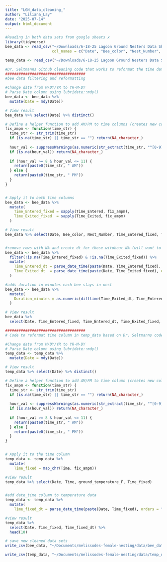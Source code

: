 ```yaml
---
title: "LGN_data_cleaning_"
author: "Liliana_Lay"
date: "2025-07-14"
output: html_document
---
```



```r

#Reading in both data sets from google sheets x
library(tidyverse)
bee_data <- read_csv("~/Downloads/6-18-25 Lagoon Ground Nesters Data Sheet 3 - R Bee data.csv", skip = 1, 
                     col_names = c("Date", "Bee_color", "Nest_Number", "Time_Entered", "Time_Exited"))

temp_data <- read_csv("~/Downloads/6-18-25 Lagoon Ground Nesters Data Sheet 3 - R environmental Data.csv", skip = 1, col_names = c("Date", "Time", "ground_temperature_F") )

```


```r

#Dr. Seltmanns Github cleaning code that works to reformat the time data so R reads it as time on the 12 hour clock and figure out the duration in minutes the bees spend in the nests.
####################################
#bee data filtering and reformatting

#Change date from M/DY/YR to YR-M-DY
# Parse Date column using lubridate::mdy()
bee_data <- bee_data %>%
  mutate(Date = mdy(Date))

# View result
bee_data %>% select(Date) %>% distinct()

# Define a helper function to add AM/PM to time columns (creates new columns)
fix_ampm <- function(time_str) {
  time_str <- str_trim(time_str)
  if (is.na(time_str) || time_str == "") return(NA_character_)
  
  hour_val <- suppressWarnings(as.numeric(str_extract(time_str, "^[0-9]{1,2}")))
  if (is.na(hour_val)) return(NA_character_)
  
  if (hour_val >= 8 & hour_val <= 11) {
    return(paste0(time_str, " AM"))
  } else {
    return(paste0(time_str, " PM"))
  }
}


# Apply it to both time columns
bee_data <- bee_data %>%
  mutate(
    Time_Entered_fixed = sapply(Time_Entered, fix_ampm),
    Time_Exited_fixed  = sapply(Time_Exited, fix_ampm)
  )

# View result
bee_data %>% select(Date, Bee_color, Nest_Number, Time_Entered_fixed, Time_Exited_fixed)


#remove rows with NA and create dt for those witohout NA (will want to return them for determining how many nests a female enteres)
bee_data <- bee_data %>%
  filter(!is.na(Time_Entered_fixed) & !is.na(Time_Exited_fixed)) %>%
  mutate(
    Time_Entered_dt = parse_date_time(paste(Date, Time_Entered_fixed), orders = "ymd HM p"),
    Time_Exited_dt  = parse_date_time(paste(Date, Time_Exited_fixed), orders = "ymd HM p")
  )

#adds duration in minutes each bee stays in nest
bee_data <- bee_data %>%
  mutate(
    Duration_minutes = as.numeric(difftime(Time_Exited_dt, Time_Entered_dt, units = "mins"))
  )

# View result
bee_data %>%
  select(Date, Time_Entered_fixed, Time_Entered_dt, Time_Exited_fixed, Time_Exited_dt, Duration_minutes)

```


```r
####################################
# Code to reformat time column in temp_data based on Dr. Seltmanns code 

#Change date from M/DY/YR to YR-M-DY
# Parse Date column using lubridate::mdy()
temp_data <- temp_data %>%
  mutate(Date = mdy(Date))

# View result
temp_data %>% select(Date) %>% distinct()

# Define a helper function to add AM/PM to time column (creates new column)
fix_ampm <- function(time_str) {
  time_str <- str_trim(time_str)
  if (is.na(time_str) || time_str == "") return(NA_character_)
  
  hour_val <- suppressWarnings(as.numeric(str_extract(time_str, "^[0-9]{1,2}")))
  if (is.na(hour_val)) return(NA_character_)
  
  if (hour_val >= 8 & hour_val <= 11) {
    return(paste0(time_str, " AM"))
  } else {
    return(paste0(time_str, " PM"))
  }
}


# Apply it to the time column
temp_data <- temp_data %>%
  mutate(
    Time_fixed = map_chr(Time, fix_ampm))

#view result 
temp_data %>% select(Date, Time, ground_temperature_F, Time_fixed)


#add date_time column to temperature data
temp_data <- temp_data %>%
  mutate(
    Time_fixed_dt = parse_date_time(paste(Date, Time_fixed), orders = "ymd HMS p"))

#view result
temp_data %>%
  select(Date, Time_fixed, Time_fixed_dt) %>%
  head(10)

```


```r

# save new cleaned data sets
write_csv(bee_data, "~/Documents/melissodes-female-nesting/data/bee_data.csv")

write_csv(temp_data, "~/Documents/melissodes-female-nesting/data/temp_data.csv")

```





